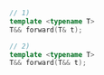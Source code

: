 ```cpp
// 1)
template <typename T>
T&& forward(T& t);

// 2)
template <typename T>
T&& forward(T&& t);
```